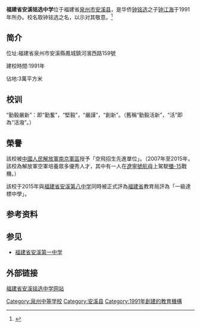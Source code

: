 {{Infobox School
| name           = 福建省安溪铭选中学
| other_name     = The Senior Middle School of Mingxuan
| logo           =File:The_Senior_Middle_School_of_Mingxuan.jpg
| motto          = 勤毅严新
| established    = 1991年
| type           = [[公立|公立]][[中学|中学]]
| district       = [[福建省|福建省]][[泉州市|泉州市]][[安溪县|安溪县]] 
| grades         = }}
'''福建省安溪铭选中学'''位于福建省[[泉州市|泉州市]][[安溪县|安溪县]]，是华侨[[钟铭选|钟铭选]]之子[[钟江海|钟江海]]于1991年所办。校名取钟铭选之名，以示对其敬意。<ref>{{Cite book|title=安溪县志|last=|first=|publisher=新华出版社|year=1994年|isbn=|location=|pages=}}</ref>

== 简介 ==

位址:福建省泉州市安溪縣鳳城鎮河濱西路159號

建校時間:1991年

佔地:3萬平方米

== 校训 ==

“勤毅嚴新”：即“勤奮”，“堅毅”，“嚴謹”，“創新”。（舊稱“勤毅活新”，“活”即為“活潑”。）

== 榮譽 ==

該校被[[中國人民解放軍|中國人民解放軍]][[南京軍區|南京軍區]]授予「空飛招生先進單位」。（2007年至2015年，該校為解放軍空軍培養眾多優秀人才，其中有一人在[[遼寧號|遼寧號]][[航母|航母]]上駕駛[[殲-15|殲-15]]戰機。）

該校于2015年與[[福建省安溪第八中学|福建省安溪第八中学]]同時被正式評為[[福建省|福建省]]教育局評為「一級達標中學」。
== 参考资料 ==
{{reflist}}
== 参见 ==
*[[福建省安溪第一中学|福建省安溪第一中学]]

== 外部链接 ==
[http://www.mxzx.org/m/ 福建省安溪铭选中学网站]

{{福建省一级达标高级中学}}
{{福建教育小作品}}
[[Category:泉州中等学校|Category:泉州中等学校]]
[[Category:安溪县|Category:安溪县]]
[[Category:1991年創建的教育機構|Category:1991年創建的教育機構]]